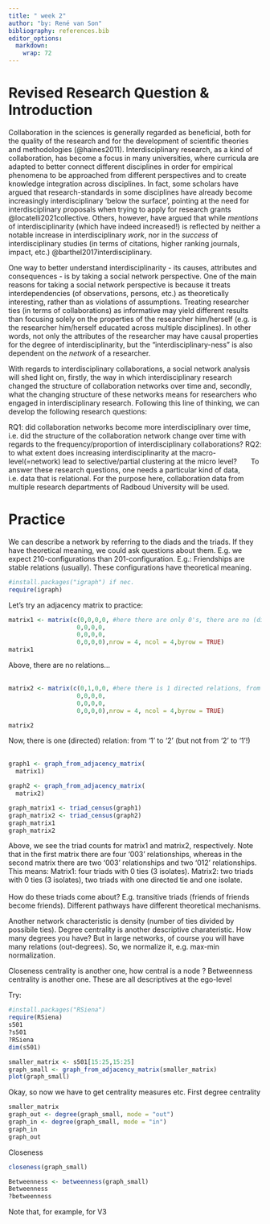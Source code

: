 ```yaml
---
title: " week 2"
author: "by: René van Son"
bibliography: references.bib
editor_options: 
  markdown: 
    wrap: 72
---
```


# Revised Research Question & Introduction

Collaboration in the sciences is generally regarded as beneficial, both
for the quality of the research and for the development of scientific
theories and methodologies (@haines2011). Interdisciplinary research, as
a kind of collaboration, has become a focus in many universities, where
curricula are adapted to better connect different disciplines in order
for empirical phenomena to be approached from different perspectives and
to create knowledge integration across disciplines. In fact, some
scholars have argued that research-standards in some disciplines have
already become increasingly interdisciplinary 'below the surface',
pointing at the need for interdisciplinary proposals when trying to
apply for research grants @locatelli2021collective. Others, however,
have argued that while *mentions* of interdisciplinarity (which have
indeed increased!) is reflected by neither a notable increase in
interdisciplinary *work*, nor in the *success* of interdisciplinary
studies (in terms of citations, higher ranking journals, impact, etc.)
@barthel2017interdisciplinary.

One way to better understand interdisciplinarity - its causes,
attributes and consequences - is by taking a social network perspective.
One of the main reasons for taking a social network perspective is
because it treats interdependencies (of observations, persons, etc.) as
theoretically interesting, rather than as violations of assumptions.
Treating researcher ties (in terms of collaborations) as informative may
yield different results than focusing solely on the properties of the
researcher him/herself (e.g. is the researcher him/herself educated
across multiple disciplines). In other words, not only the attributes of
the researcher may have causal properties for the degree of
interdisciplinarity, but the "interdisciplinary-ness" is also dependent
on the *network* of a researcher.

With regards to interdisciplinary collaborations, a social network
analysis will shed light on, firstly, the way in which interdisciplinary
research changed the structure of collaboration networks over time and,
secondly, what the changing structure of these networks means for
researchers who engaged in interdisciplinary research. Following this
line of thinking, we can develop the following research questions:

RQ1: did collaboration networks become more interdisciplinary over time,
i.e. did the structure of the collaboration network change over time
with regards to the frequency/proportion of interdisciplinary
collaborations? RQ2: to what extent does increasing interdisciplinarity
at the macro-level(=network) lead to selective/partial clustering at the
micro level?       To answer these research questions, one needs a
particular kind of data, i.e. data that is relational. For the purpose
here, collaboration data from multiple research departments of Radboud
University will be used.

# Practice

We can describe a network by referring to the diads and the triads. If
they have theoretical meaning, we could ask questions about them. E.g.
we expect 210-configurations than 201-configuration. E.g.: Friendships
are stable relations (usually). These configurations have theoretical
meaning.

```r
#install.packages("igraph") if nec.
require(igraph)
```

Let's try an adjacency matrix to practice: <br>

```r
matrix1 <- matrix(c(0,0,0,0, #here there are only 0's, there are no (directed) relations 
                   0,0,0,0,
                   0,0,0,0,
                   0,0,0,0),nrow = 4, ncol = 4,byrow = TRUE)
matrix1
```

Above, there are no relations... <br> <br>

```r
matrix2 <- matrix(c(0,1,0,0, #here there is 1 directed relations, from 1 to 2 (but not from 2 to 1)
                   0,0,0,0,
                   0,0,0,0,
                   0,0,0,0),nrow = 4, ncol = 4,byrow = TRUE)

matrix2
```

Now, there is one (directed) relation: from '1' to '2' (but not from '2'
to '1'!) <br> <br>

```r
graph1 <- graph_from_adjacency_matrix(
  matrix1)

graph2 <- graph_from_adjacency_matrix(
  matrix2)

graph_matrix1 <- triad_census(graph1)
graph_matrix2 <- triad_census(graph2)
graph_matrix1
graph_matrix2
```

Above, we see the triad counts for matrix1 and matrix2, respectively.
Note that in the first matrix there are four '003' relationships,
whereas in the second matrix there are two '003' relationships and two
'012' relationships. This means: Matrix1: four triads with 0 ties (3
isolates). Matrix2: two triads with 0 ties (3 isolates), two triads with
one directed tie and one isolate. <br> <br> How do these triads come
about? E.g. transitive triads (friends of friends become friends).
Different pathways have different theoretical mechanisms.

Another network characteristic is density (number of ties divided by
possibile ties). Degree centrality is another descriptive charateristic.
How many degrees you have? But in large networks, of course you will
have many relations (out-degrees). So, we normalize it, e.g. max-min
normalization.

Closeness centrality is another one, how central is a node ? Betweenness
centrality is another one. These are all descriptives at the ego-level

Try:

```r
#install.packages("RSiena")
require(RSiena)
s501
?s501
?RSiena
dim(s501)

smaller_matrix <- s501[15:25,15:25]
graph_small <- graph_from_adjacency_matrix(smaller_matrix)
plot(graph_small)

```

Okay, so now we have to get centrality measures etc. First degree
centrality

```r
smaller_matrix
graph_out <- degree(graph_small, mode = "out")
graph_in <- degree(graph_small, mode = "in")
graph_in
graph_out
```

Closeness

```r
closeness(graph_small)
```

```r
Betweenness <- betweenness(graph_small)
Betweenness
?betweenness
```

Note that, for example, for V3
